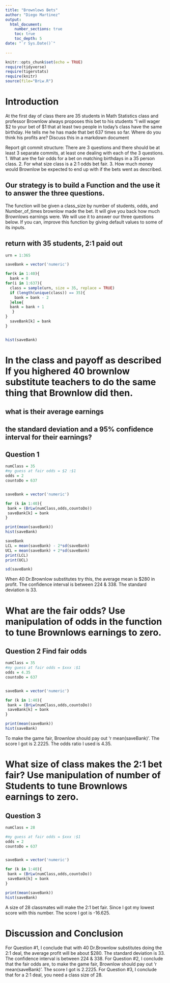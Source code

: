 ```yaml
---
title: "Brownlows Bets"
author: "Diego Martinez"
output: 
  html_document:
    number_sections: true
    toc: true
    toc_depth: 5
date: "`r Sys.Date()`"    
    
---
```

```r
knitr::opts_chunk$set(echo = TRUE)
require(tidyverse)
require(tigerstats)
require(knitr)
source(file="BrLw.R")
```


<!-- We recommend you use git branches -- create a separate branch for each major section i.e. Introduction, Methods, Results, Inferential Results, and Discussion and Conclusions - leave the YAML block untouched until the final merge where you put in your own name !-->

# Introduction

<!--In this section you explain what you are trying to show.  Where did the data come from?  What is the research or other question you are trying to answer?!-->

 At the first day of class there are 35 students in Math Statistics class and professor Brownlow always proposes this bet to his students "I will wager $2 to your bet of $1 that at least two people in today's class have  the same birthday.  He tells me he has made that bet 637 times so far. Where do you think his profits are? Discuss this in a markdown document
 
Report git commit structure:
There are 3 questions and there should be at least 3 separate commits, at least one dealing with each of the 3 questions.
1. What are the fair odds for a bet on matching birthdays in a 35 person class.
2. For what size class is a 2:1 odds bet fair.
3. How much money would Brownlow be expected to end up with if the bets went as described.

## Our strategy is to build a Function and the use it to answer the three questions. 

The function will be given a class_size by number of students, odds, and Number_of_times brownlow made the bet.  It will give you back how much Brownlows earnings were. We will use it to answer our three questions below. If you can, improve this function by giving default values to some of its inputs. 

## return with 35 students, 2:1 paid out

```r
urn = 1:365

saveBank = vector('numeric')

for(k in 1:40){
  bank = 0 
for(i in 1:637){
  class = sample(urn, size = 35, replace = TRUE)
  if (length(unique(class)) == 35){
    bank = bank - 2
  }else{
  bank = bank + 1
   }
}
  saveBank[k] = bank
}


hist(saveBank)
```


# In the class and payoff as described  If you highered 40 brownlow substitute teachers to do the same thing that Brownlow did then.
## what is their average earnings
## the standard deviation and a 95% confidence interval for their earnings?
  
## Question 1 

```r
numClass = 35
#my guess at fair odds = $2 :$1
odds = 2
countoDo = 637


saveBank = vector('numeric')

for (k in 1:40){
 bank = (BrLw(numClass,odds,countoDo))
 saveBank[k] = bank
}

print(mean(saveBank))
hist(saveBank)

```

```r
saveBank
LCL = mean(saveBank) - 2*sd(saveBank)
UCL = mean(saveBank) + 2*sd(saveBank)
print(LCL)
print(UCL)
```
```r
sd(saveBank)
```


When 40 Dr.Brownlow substitutes try this, the average mean is $280 in profit. The confidence interval is between 224 & 338. The standard deviation is 33. 


<!--Explain and display your method of coming up with a 95% confidence interval of  professor Brownlows winnings (or losings)-->


# What are the fair odds? Use manipulation of odds in the function to tune Brownlows earnings to zero. 

## Question 2 Find fair odds

```r
numClass = 35
#my guess at fair odds = $xxx :$1
odds = 4.35
countoDo = 637


saveBank = vector('numeric')

for (k in 1:40){
 bank = (BrLw(numClass,odds,countoDo))
 saveBank[k] = bank
}

print(mean(saveBank))
hist(saveBank)

```

To make the game fair, Brownlow should pay out 'r mean(saveBank)'. The score I got is  2.2225. The odds ratio I used is 4.35. 



<!--Decide on your methods:  In this section explain the approach you will take to attack the issue --- how will you decide on a likely estimate of professor Brownlow's earnings or losses after 637 bets. Also explain how you construct a 95% confidence interval about your estimate of his winnings !-->




# What size of class makes the 2:1 bet fair?  Use manipulation of number of Students to tune Brownlows earnings to zero.


## Question 3 
<!--Explain and display the results of your method of coming up with the estimate of professor Brownlows betting profits!-->


```r
numClass = 28

#my guess at fair odds = $xxx :$1
odds = 2
countoDo = 637


saveBank = vector('numeric')

for (k in 1:40){
 bank = (BrLw(numClass,odds,countoDo))
 saveBank[k] = bank
}

print(mean(saveBank))
hist(saveBank)

```


A size of 28 classmates will make the 2:1 bet fair. Since I got my lowest score with this number. The score I got is -16.625. 


# Discussion and Conclusion

For Question #1, I conclude that with 40 Dr.Brownlow substitutes doing the 2:1 deal, the average profit will be about $280. The standard deviation is 33. The confidence interval is between 224 & 338. For Question #2, I conclude that the fair odds are, to  make the game fair, Brownlow should pay out 'r mean(saveBank)'. The score I got is  2.2225. For Question #3, I conclude that for a 2:1 deal, you need a class size of 28. 


<!--Discussion and conclusion here.  If professor Brownlow is consistantly making or losing money how could he change his payout so that his profits center on zero?  Also discuss what size his class should be in order to have his current scheme balance at zero profit.!-->

